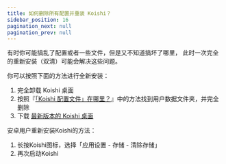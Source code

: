 ```yaml
---
title: 如何删除所有配置并重装 Koishi？
sidebar_position: 16
pagination_next: null
pagination_prev: null
---
```



<FaqPre />

有时你可能搞乱了配置或者一些文件，但是又不知道搞坏了哪里，
此时一次完全的重新安装（双清）可能会解决这些问题。

你可以按照下面的方法进行全新安装：

1. 完全卸载 Koishi 桌面
2. 按照『[「Koishi 配置文件」在哪里？](/faq/6)』中的方法找到用户数据文件夹，并完全删除
3. 下载 [最新版本的 Koishi 桌面](https://koishi.chat/manual/starter/)

安卓用户重新安装Koishi的方法：

1. 长按Koishi图标，选择「应用设置 - 存储 - 清除存储」
2. 再次启动Koishi

<FaqPost />
